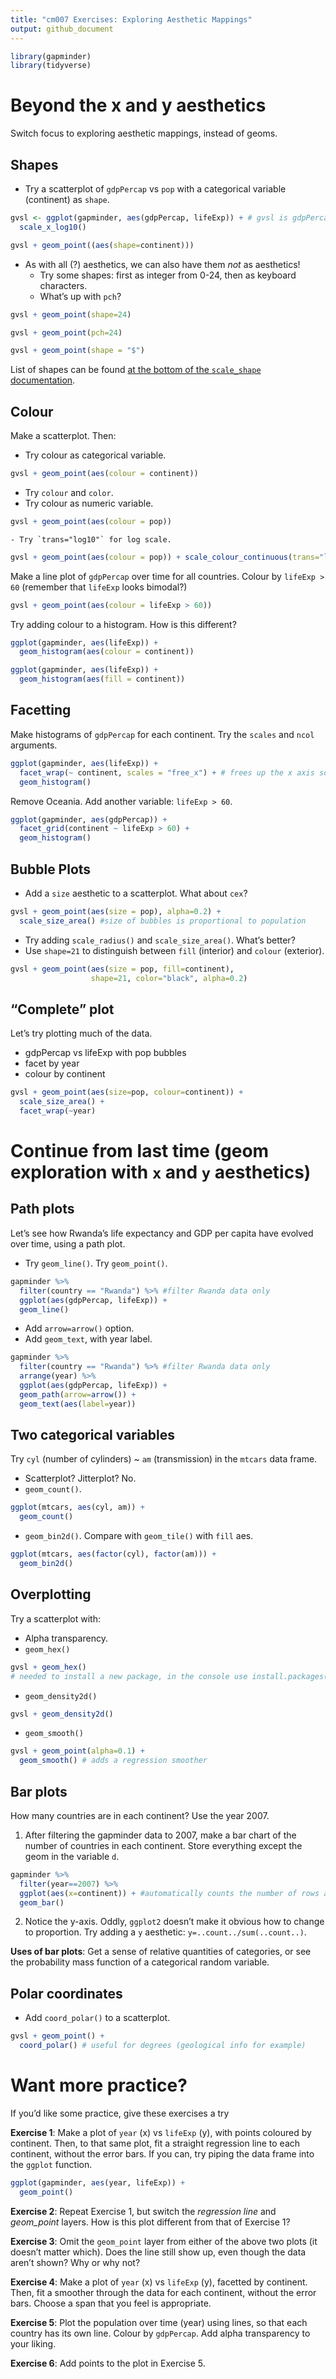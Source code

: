 ```yaml
---
title: "cm007 Exercises: Exploring Aesthetic Mappings"
output: github_document
---
```


```r
library(gapminder)
library(tidyverse)
```


# Beyond the x and y aesthetics

Switch focus to exploring aesthetic mappings, instead of geoms. 

## Shapes

- Try a scatterplot of `gdpPercap` vs `pop` with a categorical variable (continent) as `shape`.

```r
gvsl <- ggplot(gapminder, aes(gdpPercap, lifeExp)) + # gvsl is gdpPercap versus lifeExp
  scale_x_log10()

gvsl + geom_point((aes(shape=continent)))
```


- As with all (?) aesthetics, we can also have them _not_ as aesthetics!
    - Try some shapes: first as integer from 0-24, then as keyboard characters.
    - What's up with `pch`?
    
```r
gvsl + geom_point(shape=24)

```
    
```r
gvsl + geom_point(pch=24)

```

```r
gvsl + geom_point(shape = "$")
```


List of shapes can be found [at the bottom of the `scale_shape` documentation](https://ggplot2.tidyverse.org/reference/scale_shape.html).

## Colour

Make a scatterplot. Then:

- Try colour as categorical variable.

```r
gvsl + geom_point(aes(colour = continent))
```

- Try `colour` and `color`. 
- Try colour as numeric variable.

```r
gvsl + geom_point(aes(colour = pop))
```


    - Try `trans="log10"` for log scale.
    
```r
gvsl + geom_point(aes(colour = pop)) + scale_colour_continuous(trans="log10")
```

Make a line plot of `gdpPercap` over time for all countries. Colour by `lifeExp > 60` (remember that `lifeExp` looks bimodal?)

```r
gvsl + geom_point(aes(colour = lifeExp > 60)) 
```


Try adding colour to a histogram. How is this different?

```r
ggplot(gapminder, aes(lifeExp)) + 
  geom_histogram(aes(colour = continent))
```

```r
ggplot(gapminder, aes(lifeExp)) + 
  geom_histogram(aes(fill = continent))
```


## Facetting

Make histograms of `gdpPercap` for each continent. Try the `scales` and `ncol` arguments. 

```r
ggplot(gapminder, aes(lifeExp)) + 
  facet_wrap(~ continent, scales = "free_x") + # frees up the x axis so each has its own
  geom_histogram()
```

Remove Oceania. Add another variable: `lifeExp > 60`. 

```r
ggplot(gapminder, aes(gdpPercap)) + 
  facet_grid(continent ~ lifeExp > 60) +
  geom_histogram()
```


## Bubble Plots

- Add a `size` aesthetic to a scatterplot. What about `cex`?

```r
gvsl + geom_point(aes(size = pop), alpha=0.2) +
  scale_size_area() #size of bubbles is proportional to population
```


- Try adding `scale_radius()` and `scale_size_area()`. What's better?
- Use `shape=21` to distinguish between `fill` (interior) and `colour` (exterior).
```r
gvsl + geom_point(aes(size = pop, fill=continent), 
                  shape=21, color="black", alpha=0.2) 
```


## "Complete" plot

Let's try plotting much of the data.

- gdpPercap vs lifeExp with pop bubbles
- facet by year
- colour by continent

```r
gvsl + geom_point(aes(size=pop, colour=continent)) +
  scale_size_area() +
  facet_wrap(~year)
```


# Continue from last time (geom exploration with `x` and `y` aesthetics)

## Path plots

Let's see how Rwanda's life expectancy and GDP per capita have evolved over time, using a path plot.

- Try `geom_line()`. Try `geom_point()`.

```r
gapminder %>%
  filter(country == "Rwanda") %>% #filter Rwanda data only
  ggplot(aes(gdpPercap, lifeExp)) +
  geom_line()
```


- Add `arrow=arrow()` option.
- Add `geom_text`, with year label. 

```r
gapminder %>%
  filter(country == "Rwanda") %>% #filter Rwanda data only
  arrange(year) %>%
  ggplot(aes(gdpPercap, lifeExp)) +
  geom_path(arrow=arrow()) +
  geom_text(aes(label=year))
```

## Two categorical variables

Try `cyl` (number of cylinders) ~ `am` (transmission) in the `mtcars` data frame.

- Scatterplot? Jitterplot? No.
- `geom_count()`.

```r
ggplot(mtcars, aes(cyl, am)) +
  geom_count()
```

- `geom_bin2d()`. Compare with `geom_tile()` with `fill` aes.

```r
ggplot(mtcars, aes(factor(cyl), factor(am))) +
  geom_bin2d()
```


## Overplotting

Try a scatterplot with:

- Alpha transparency.
- `geom_hex()`

```r
gvsl + geom_hex()
# needed to install a new package, in the console use install.packages("hexbin")
```


- `geom_density2d()`

```r
gvsl + geom_density2d()
```


- `geom_smooth()`

```r
gvsl + geom_point(alpha=0.1) +
  geom_smooth() # adds a regression smoother
```



## Bar plots

How many countries are in each continent? Use the year 2007.

1. After filtering the gapminder data to 2007, make a bar chart of the number of countries in each continent. Store everything except the geom in the variable `d`.

```r
gapminder %>%
  filter(year==2007) %>%
  ggplot(aes(x=continent)) + #automatically counts the number of rows and there is one row per country
  geom_bar()
```


2. Notice the y-axis. Oddly, `ggplot2` doesn't make it obvious how to change to proportion. Try adding a `y` aesthetic: `y=..count../sum(..count..)`.



__Uses of bar plots__: Get a sense of relative quantities of categories, or see the probability mass function of a categorical random variable.



## Polar coordinates

- Add `coord_polar()` to a scatterplot.

```r
gvsl + geom_point() +
  coord_polar() # useful for degrees (geological info for example)
```



# Want more practice?

If you'd like some practice, give these exercises a try

__Exercise 1__: Make a plot of `year` (x) vs `lifeExp` (y), with points coloured by continent. Then, to that same plot, fit a straight regression line to each continent, without the error bars. If you can, try piping the data frame into the `ggplot` function.

```r
ggplot(gapminder, aes(year, lifeExp)) +
  geom_point()
```


__Exercise 2__: Repeat Exercise 1, but switch the _regression line_ and _geom\_point_ layers. How is this plot different from that of Exercise 1?

__Exercise 3__: Omit the `geom_point` layer from either of the above two plots (it doesn't matter which). Does the line still show up, even though the data aren't shown? Why or why not?

__Exercise 4__: Make a plot of `year` (x) vs `lifeExp` (y), facetted by continent. Then, fit a smoother through the data for each continent, without the error bars. Choose a span that you feel is appropriate.

__Exercise 5__: Plot the population over time (year) using lines, so that each country has its own line. Colour by `gdpPercap`. Add alpha transparency to your liking. 

__Exercise 6__: Add points to the plot in Exercise 5.